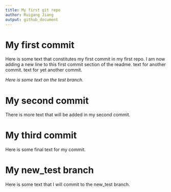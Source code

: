 ```yaml
---
title: My first git repo
author: Ruigang Jiang
output: github_document
---
```


# My first commit

Here is some text that constitutes my first commit in my first repo.
I am now adding a new line to this first commit section of the readme.
text for another commit.
text for yet another commit.

_Here is some text on the test branch._

# My second commit

There is more text that will be added in my second commit.

# My third commit

Here is some final text for my commit.

# My new_test branch

Here is some text that I will commit to the new_test branch.